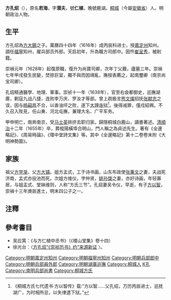 '''方孔炤'''（{{bd|1590年||1655年|catIdx=F方}}），原名'''若海'''，字'''潜夫'''，號'''仁植'''，晚號鹿湖。[[桐城|桐城]]（今屬[[安徽省|安徽省]]）人。明朝政治人物。

==生平==
方孔炤為[[方大鎮|方大鎮]]之子。萬曆四十四年（1616年）成丙辰科进士，授[[嘉定州|嘉定州]]知州。調任[[福寧|福寧]]知州，擢兵部员外郎。天启初年，升為職方司郎中。因忤[[崔呈秀|崔呈秀]]，被削籍。

崇禎元年（1628年）起復原職，復升为尚寶司卿，次年丁父艱，廬墓三年。崇禎七年甲戌發生民變，焚掠巨室，獨不與而因靖亂，撫按表薦之，起南璽卿（南京尚宝司卿）。

孔炤精通醫學、地理、軍事。崇祯十一年（1638年），官至右僉都御史，巡撫湖廣，剿寇九战八捷，连败李万庆、罗汝才等部。曾上疏极言[[熊文燦|熊文燦]]招抚[[张献忠|张献忠]]之误，因与[[杨嗣昌|杨嗣昌]]不合，以香油坪之败，遂下[[大理寺|大理寺]]狱<ref>《桐城方氏七代遗书·方以智传》载:“方以智……父孔绍，万历丙辰进士，巡抚湖广，为时相所忌，以失律逮下狱。”</ref>。後得减罪，僅戍紹興。不久召入陛見，任山東、河北屯撫，兼理大名、广平军务。

甲申明亡，南奔南京，受[[马士英|马士英]]排挤去职归家。歸隱桐城白鹿山，讀書著述。[[清|清]][[順治|順治]]十二年（1655年）卒，葬樅陽橫埠合明山，門人稱之為貞述先生。著有《全邊略記》、《周易時論》、《環中堂詩文集》等。其中《全邊略記》第十二卷卷末附《大明神勢圖》。

==家族==
祖父[[方学渐|方学渐]]、父[[方大镇|方大镇]]。姐方孟式，工于诗书画，山东布政使[[张秉文|张秉文]]之妻，夫战死济南，孟式亦投池而死。次姐方维仪，字仲贤，[[姚孙棨|姚孙棨]]之妻，亦好诗画，年轻寡居，与姐孟式、堂妹维则，人称“方氏三节”。孔炤妻吴令仪，早逝，有子[[方以智|方以智]]，崇禎十三年庚辰進士，明末四公子之一。

==注釋==
{{reflist}}

==參考書目==
* 吴应箕：《与方仁植中丞书》（《楼山堂集》卷十四）
*徐光台：〈[http://oz.nthu.edu.tw/~u9733110/pdf_files/feng_kong_joa.pdf 方孔炤“《崇祯历书》约”来源新证] {{Wayback|url=http://oz.nthu.edu.tw/~u9733110/pdf_files/feng_kong_joa.pdf |date=20141021074110 }}〉。

{{start box}}
{{s-off}}
{{s-before|[[朱之臣_(萬曆癸丑進士)|朱之臣]]}}
{{s-title|明朝嘉定州知州|天啟年間}}
{{s-after|[[李一鳳|李一鳳]]}}
{{end box}}

{{萬曆四十四年丙辰科殿試金榜}}
{{DEFAULTSORT:Fang方}}
[[Category:明朝嘉定州知州|Category:明朝嘉定州知州]]
[[Category:明朝福寧州知州|Category:明朝福寧州知州]]
[[Category:明朝兵部郎中|Category:明朝兵部郎中]]
[[Category:明朝兵部員外郎|Category:明朝兵部員外郎]]
[[Category:明朝湖廣巡撫|Category:明朝湖廣巡撫]]
[[Category:桐城人|Category:桐城人]]
[[Category:方姓|K孔]]
[[Category:南明兵部尚書|Category:南明兵部尚書]]
[[Category:桐城方氏|Category:桐城方氏]]